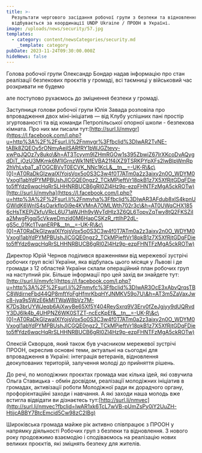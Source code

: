 ```yaml
---
title: >-
  Результати чергового засідання робочої групи з безпеки та відновлення, яке
  відбувається за координації UNDP Ukraine / ПРООН в Україні.
image: /uploads/news/security/57.jpg
templates:
  - category: content/newsCategories/security.md
    _template: category
pubDate: 2023-11-24T09:30:00.000Z
hideNews: false
---
```


Голова робочої групи Олександр Бондар надав інформацію про стан реалізації безпекових проєктів у громаді, всі таємниці у військовий час розкривати не будемо 

 але поступово рухаємось до зміцнення безпеки у громаді.

 Заступниця голови робочої групи Юлія Завада розповіла про впровадження двох міні-ініціатив — від Клубу успішних пані простір згуртованості та від команди Петропільської опорної школи - безпекова кімната. Про них ми писали тут:[http://surl.li/nmvgr](https://l.facebook.com/l.php?u=http%3A%2F%2Fsurl.li%2Fnmvgr%3Ffbclid%3DIwAR2TvNE-tABk8ZQEOy5rONmyAejlSARfRY1bWJGZtevy-xwPqJQOz7y8uko\&h=AT3Tcyvm9IZHmRGOw1s395ZbwiZ67IrXKcoDvAQygdDjT_jOzU3MKmk6M1lGrnzWk1NfEVBA21f4jXZ9TSRKPYpXFs2lwBIpWmRp2hVhLvbaT_aTOGCBVvT0ECVK_NNc1KcL&__tn__=-UK-R\&c\[0]=AT0RaDkGlzwalXlYojsVox5o0S3C3w4f0T7ATm0a2z3aixy2n0O_WDYM0VxogI1abYdPYMPBUshJICGQE0ngz2_TCkMPjeftVr18pkB1z7X5XfRjtGDqFDieto5ffYdz6wqcHqRrSLHHNRBUCB6gRI0Zl4Hz9p-ezpFHNTFzMgA5ckROTw)[http://surl.li/nmvha](https://l.facebook.com/l.php?u=http%3A%2F%2Fsurl.li%2Fnmvha%3Ffbclid%3DIwAR3AFdub8xlS4kpnUGWldK6WnlS4sOarkfIp0i9e4KVMnA7OMLWth702r3c\&h=AT0UWqCHX1856cHsTKEPjZkfuVRcL6U71aWJHh9yWvTdHIz3Z6QL6TopvZqTwy8tQ2FKSZiIa2MwgPjgqj5cVkweDmzid0M6HapCSKzR_rttIhP2dL-gS5c_01Kc1TvanERP&__tn__=-UK-R\&c\[0]=AT0RaDkGlzwalXlYojsVox5o0S3C3w4f0T7ATm0a2z3aixy2n0O_WDYM0VxogI1abYdPYMPBUshJICGQE0ngz2_TCkMPjeftVr18pkB1z7X5XfRjtGDqFDieto5ffYdz6wqcHqRrSLHHNRBUCB6gRI0Zl4Hz9p-ezpFHNTFzMgA5ckROTw)

 Директор Юрій Чернов поділився враженнями від мережевої зустрічі робочих груп всієї України, яка відбулась цього місяця у Львові і де громади з 12 областей України склали операційний план робочих груп на наступний рік. Більше інформації про цей захід ви знайдете тут:[http://surl.li/nmvfc](https://l.facebook.com/l.php?u=http%3A%2F%2Fsurl.li%2Fnmvfc%3Ffbclid%3DIwAR3OcE3xAbvQrqsTBC8WdirneFbd44QP8mftYoFgHfmrKbqHYJNMKV59o7U\&h=AT3m5ZaVaxJwc8-jya9s5WzE6kMITWaW8bVz7M-K7Ds3brUYWJeqb6AjXwyBe65Xf5Y404ReySxrq9V3Erv0fZeJgjyy9dUQRvdY3DJ6Ik4b_4UHPNZ6WK0STZT-ncEcKpEf&__tn__=-UK-R\&c\[0]=AT0RaDkGlzwalXlYojsVox5o0S3C3w4f0T7ATm0a2z3aixy2n0O_WDYM0VxogI1abYdPYMPBUshJICGQE0ngz2_TCkMPjeftVr18pkB1z7X5XfRjtGDqFDieto5ffYdz6wqcHqRrSLHHNRBUCB6gRI0Zl4Hz9p-ezpFHNTFzMgA5ckROTw)

Олексій Скворцов, який також був учасником мережевої зустрічі ПРООН, окреслив основні теми, актуальні на сьогодні для впровадження в Україні: інтеграція ветеранів, відновлення деокупованих територій, залучення молоді до прийняття рішень.

До речі, по молодіжних проєктах громада має кілька ідей, які озвучила Ольга Ставицька - обмін досвідом, реалізації молодіжних ініціатив в громадах, активізації роботи Молодіжної ради як дорадчого органу, профорієнтаційні заходи і навчання. А які заходи наша молодь вже встигла відвідати ви дізнаєтесь тут:[http://surl.li/nmvec](http://surl.li/nmvec?fbclid=IwAR1xk6TcL7wVB-pUmZsPy0iY2UuZH-HtijcABBY7BtcEmcid5Cw98zC2IBg)

Широківська громада майже рік активно співпрацює з ПРООН у напрямку діяльності Робочих груп з безпеки та відновлення. З нового року продовжимо взаємодію і сподіваємось на реалізацію нових великих проєктів, які зміцнять безпеку для жителів. 



